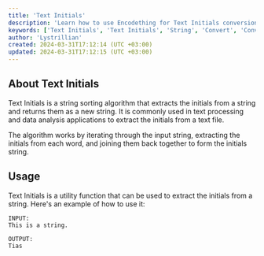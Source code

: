 ```yaml
---
title: 'Text Initials'
description: 'Learn how to use Encodething for Text Initials conversions'
keywords: ['Text Initials', 'Text Initials', 'String', 'Convert', 'Conversion', 'Encodething']
author: 'Lystrillian'
created: 2024-03-31T17:12:14 (UTC +03:00)
updated: 2024-03-31T17:12:15 (UTC +03:00)
---
```


## About Text Initials

Text Initials is a string sorting algorithm that extracts the initials from a string and returns them as a new string. It is commonly used in text processing and data analysis applications to extract the initials from a text file.

The algorithm works by iterating through the input string, extracting the initials from each word, and joining them back together to form the initials string.

## Usage

Text Initials is a utility function that can be used to extract the initials from a string. Here's an example of how to use it:

```
INPUT:
This is a string.

OUTPUT:
Tias
```